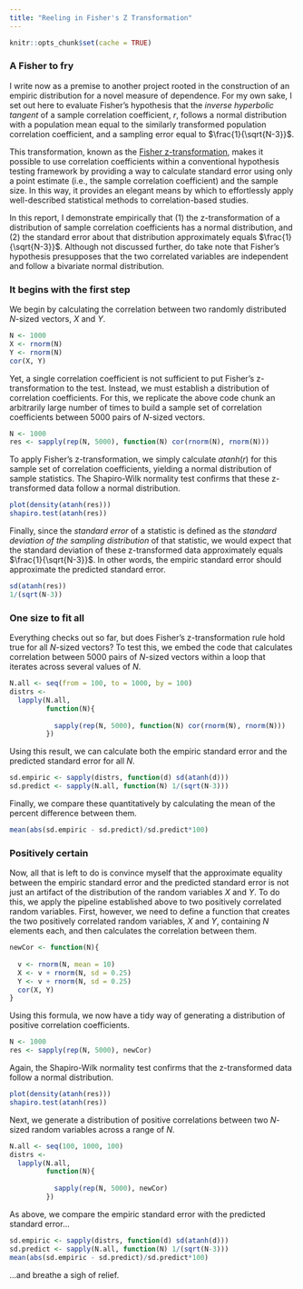 ```yaml
---
title: "Reeling in Fisher's Z Transformation"
---
```


```r
knitr::opts_chunk$set(cache = TRUE)
```

### A Fisher to fry

I write now as a premise to another project rooted in the construction of an empiric distribution for a novel measure of dependence. For my own sake, I set out here to evaluate Fisher's hypothesis that the *inverse hyperbolic tangent* of a sample correlation coefficient, $r$, follows a normal distribution with a population mean equal to the similarly transformed population correlation coefficient, and a sampling error equal to $\frac{1}{\sqrt{N-3}}$.

This transformation, known as the [Fisher z-transformation](https://en.wikipedia.org/wiki/Fisher_transformation), makes it possible to use correlation coefficients within a conventional hypothesis testing framework by providing a way to calculate standard error using only a point estimate (i.e., the sample correlation coefficient) and the sample size. In this way, it provides an elegant means by which to effortlessly apply well-described statistical methods to correlation-based studies.

In this report, I demonstrate empirically that (1) the z-transformation of a distribution of sample correlation coefficients has a normal distribution, and (2) the standard error about that distribution approximately equals $\frac{1}{\sqrt{N-3}}$. Although not discussed further, do take note that Fisher's hypothesis presupposes that the two correlated variables are independent and follow a bivariate normal distribution.

### It begins with the first step

We begin by calculating the correlation between two randomly distributed $N$-sized vectors, $X$ and $Y$.

```r
N <- 1000
X <- rnorm(N)
Y <- rnorm(N)
cor(X, Y)
```

Yet, a single correlation coefficient is not sufficient to put Fisher's z-transformation to the test. Instead, we must establish a distribution of correlation coefficients. For this, we replicate the above code chunk an arbitrarily large number of times to build a sample set of correlation coefficients between 5000 pairs of $N$-sized vectors.

```r
N <- 1000
res <- sapply(rep(N, 5000), function(N) cor(rnorm(N), rnorm(N)))
```

To apply Fisher's z-transformation, we simply calculate $atanh(r)$ for this sample set of correlation coefficients, yielding a normal distribution of sample statistics. The Shapiro-Wilk normality test confirms that these z-transformed data follow a normal distribution.

```r
plot(density(atanh(res)))
shapiro.test(atanh(res))
```

Finally, since the *standard error* of a statistic is defined as the *standard deviation of the sampling distribution* of that statistic, we would expect that the standard deviation of these z-transformed data approximately equals $\frac{1}{\sqrt{N-3}}$. In other words, the empiric standard error should approximate the predicted standard error.

```r
sd(atanh(res))
1/(sqrt(N-3))
```

### One size to fit all

Everything checks out so far, but does Fisher's z-transformation rule hold true for all $N$-sized vectors? To test this, we embed the code that calculates correlation between 5000 pairs of $N$-sized vectors within a loop that iterates across several values of $N$.

```r
N.all <- seq(from = 100, to = 1000, by = 100)
distrs <-
  lapply(N.all,
         function(N){
           
           sapply(rep(N, 5000), function(N) cor(rnorm(N), rnorm(N)))
         })
```

Using this result, we can calculate both the empiric standard error and the predicted standard error for all $N$.

```r
sd.empiric <- sapply(distrs, function(d) sd(atanh(d)))
sd.predict <- sapply(N.all, function(N) 1/(sqrt(N-3)))
```

Finally, we compare these quantitatively by calculating the mean of the percent difference between them.

```r
mean(abs(sd.empiric - sd.predict)/sd.predict*100)
```

### Positively certain

Now, all that is left to do is convince myself that the approximate equality between the empiric standard error and the predicted standard error is not just an artifact of the distribution of the random variables $X$ and $Y$. To do this, we apply the pipeline established above to two positively correlated random variables. First, however, we need to define a function that creates the two positively correlated random variables, $X$ and $Y$, containing $N$ elements each, and then calculates the correlation between them.

```r
newCor <- function(N){
  
  v <- rnorm(N, mean = 10)
  X <- v + rnorm(N, sd = 0.25)
  Y <- v + rnorm(N, sd = 0.25)
  cor(X, Y)
}
```

Using this formula, we now have a tidy way of generating a distribution of positive correlation coefficients.

```r
N <- 1000
res <- sapply(rep(N, 5000), newCor)
```

Again, the Shapiro-Wilk normality test confirms that the z-transformed data follow a normal distribution.

```r
plot(density(atanh(res)))
shapiro.test(atanh(res))
```

Next, we generate a distribution of positive correlations between two $N$-sized random variables across a range of $N$.

```r
N.all <- seq(100, 1000, 100)
distrs <-
  lapply(N.all,
         function(N){
           
           sapply(rep(N, 5000), newCor)
         })
```

As above, we compare the empiric standard error with the predicted standard error...

```r
sd.empiric <- sapply(distrs, function(d) sd(atanh(d)))
sd.predict <- sapply(N.all, function(N) 1/(sqrt(N-3)))
mean(abs(sd.empiric - sd.predict)/sd.predict*100)
```

...and breathe a sigh of relief.

